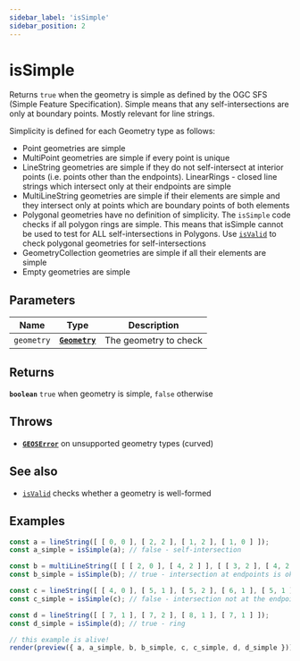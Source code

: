 ```yaml
---
sidebar_label: 'isSimple'
sidebar_position: 2
---
```


# isSimple

Returns `true` when the geometry is simple as defined by the OGC SFS
(Simple Feature Specification).
Simple means that any self-intersections are only at boundary points.
Mostly relevant for line strings.

Simplicity is defined for each Geometry type as follows:
- Point geometries are simple
- MultiPoint geometries are simple if every point is unique
- LineString geometries are simple if they do not self-intersect at interior
  points (i.e. points other than the endpoints). LinearRings - closed line
  strings which intersect only at their endpoints are simple
- MultiLineString geometries are simple if their elements are simple and
  they intersect only at points which are boundary points of both elements
- Polygonal geometries have no definition of simplicity.
  The `isSimple` code checks if all polygon rings are simple.
  This means that isSimple cannot be used to test for ALL self-intersections
  in Polygons. Use [`isValid`](isValid.mdx) to check polygonal geometries for
  self-intersections
- GeometryCollection geometries are simple if all their elements are simple
- Empty geometries are simple

## Parameters

| Name | Type | Description |
| --- | :-: | --- |
| `geometry` | [**`Geometry`**](../types/Geometry/index.mdx) | The geometry to check |

## Returns

**`boolean`** `true` when geometry is simple, `false` otherwise

## Throws

- [**`GEOSError`**](../types/errors.mdx#GEOSError) on unsupported geometry types (curved)

## See also

- [`isValid`](isValid.mdx) checks whether a geometry is well-formed

## Examples

```js live noInline
const a = lineString([ [ 0, 0 ], [ 2, 2 ], [ 1, 2 ], [ 1, 0 ] ]);
const a_simple = isSimple(a); // false - self-intersection

const b = multiLineString([ [ [ 2, 0 ], [ 4, 2 ] ], [ [ 3, 2 ], [ 4, 2 ] ] ]);
const b_simple = isSimple(b); // true - intersection at endpoints is ok

const c = lineString([ [ 4, 0 ], [ 5, 1 ], [ 5, 2 ], [ 6, 1 ], [ 5, 1 ] ]);
const c_simple = isSimple(c); // false - intersection not at the endpoints

const d = lineString([ [ 7, 1 ], [ 7, 2 ], [ 8, 1 ], [ 7, 1 ] ]);
const d_simple = isSimple(d); // true - ring

// this example is alive!
render(preview({ a, a_simple, b, b_simple, c, c_simple, d, d_simple }));
```
